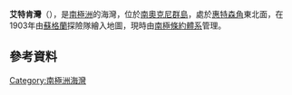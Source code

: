 {{Coord|60|45|S|44|32|W|display=title}}

'''艾特肯灣'''（{{lang-en|Aitken Cove}}），是[[南極洲|南極洲]]的海灣，位於[[南奧克尼群島|南奧克尼群島]]，處於[[惠特森角|惠特森角]]東北面，在1903年由[[蘇格蘭|蘇格蘭]]探險隊繪入地圖，現時由[[南極條約體系|南極條約體系]]管理。

==參考資料==
{{usgs-gazetteer|id=159}}

{{Antarctica-geo-stub}}
[[Category:南極洲海灣|Category:南極洲海灣]]